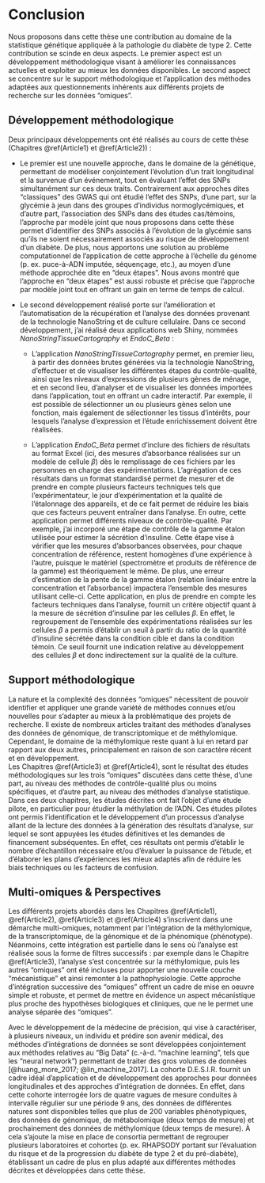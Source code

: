 # Conclusion {-}  
\setcounter{section}{0}

Nous proposons dans cette thèse une contribution au domaine de la statistique génétique appliquée à la pathologie du diabète de type 2.
Cette contribution se scinde en deux aspects.
Le premier aspect est un développement méthodologique visant à améliorer les connaissances actuelles et exploiter au mieux les données disponibles.
Le second aspect se concentre sur le support méthodologique et l'application des méthodes adaptées aux questionnements inhérents aux différents projets de recherche sur les données "omiques".

## Développement méthodologique

Deux principaux développements ont été réalisés au cours de cette thèse (Chapitres \@ref(Article1) et \@ref(Article2))\ :

  - Le premier est une nouvelle approche, dans le domaine de la génétique, permettant de modéliser conjointement l'évolution d'un trait longitudinal et la survenue d'un événement, tout en évaluant l'effet des SNPs simultanément sur ces deux traits. 
  Contrairement aux approches dites "classiques" des GWAS qui ont étudié l'effet des SNPs, d'une part, sur la glycémie à jeun dans des groupes d'individus normoglycémiques, et d'autre part, l'association des SNPs dans des études cas/témoins, l'approche par modèle joint que nous proposons dans cette thèse permet d'identifier des SNPs associés à l'évolution de la glycémie sans qu'ils ne soient nécessairement associés au risque de développement d'un diabète.
  De plus, nous apportons une solution au problème computationnel de l'application  de cette approche à l'échelle du génome (p. ex. puce-à-ADN imputée, séquençage, etc.), au moyen  d'une méthode approchée dite en "deux étapes".
  Nous avons montré que l'approche en "deux étapes" est aussi robuste et précise que l'approche par modèle joint tout en offrant un gain en terme de temps de calcul.  

  - Le second développement réalisé porte sur l'amélioration et l'automatisation de la récupération et l'analyse des données provenant de la technologie NanoString et de culture cellulaire. 
  Dans ce second développement, j'ai réalisé deux applications web Shiny, nommées _NanoStringTissueCartography_ et _EndoC\_Beta_\ :

    - L'application _NanoStringTissueCartography_ permet, en premier lieu, à partir des données brutes générées via la technologie NanoString, d'effectuer et de visualiser les différentes étapes du contrôle-qualité, ainsi que les niveaux d'expressions de plusieurs gènes de ménage, et en second lieu, d'analyser et de visualiser les données importées dans l'application, tout en offrant un cadre interactif.
    Par exemple, il est possible de sélectionner un ou plusieurs gènes selon une fonction, mais également de sélectionner les tissus d'intérêts, pour lesquels l'analyse d'expression et l'étude enrichissement doivent être réalisées.  
    
    - L'application _EndoC\_Beta_ permet d'inclure des fichiers de résultats au format Excel (ici, des mesures d'absorbance réalisées sur un modèle de cellule $\beta$) dès le remplissage de ces fichiers par les personnes en charge des expérimentations.
    L'agrégation de ces résultats dans un format standardisé permet de mesurer et de prendre en compte plusieurs facteurs techniques tels que l'expérimentateur, le jour d'expérimentation et la qualité de l'étalonnage des appareils, et de ce fait permet de réduire les biais que ces facteurs peuvent entraîner dans l'analyse.
    En outre, cette application permet différents niveaux de contrôle-qualité.
    Par exemple, j'ai incorporé une étape de contrôle de la gamme étalon utilisée pour estimer la sécrétion d'insuline.
    Cette étape vise à vérifier que les mesures d'absorbances observées, pour chaque concentration de référence, restent homogènes d'une expérience à l'autre, puisque le matériel (spectromètre et produits de référence de la gamme) est théoriquement le même.
    De plus, une erreur d'estimation de la pente de la gamme étalon (relation linéaire entre la concentration et l'absorbance) impactera l'ensemble des mesures utilisant celle-ci.
    Cette application, en plus de prendre en compte les facteurs techniques dans l'analyse, fournit un critère objectif quant à la mesure de sécrétion d'insuline par les cellules $\beta$.
    En effet, le regroupement de l'ensemble des expérimentations réalisées sur les cellules $\beta$ a permis d'établir un seuil à partir du ratio de la quantité d'insuline sécrétée dans la condition cible et dans la condition témoin. 
    Ce seuil fournit une indication relative au développement des cellules $\beta$ et donc indirectement sur la qualité de la culture.

## Support méthodologique
La nature et la complexité des données "omiques" nécessitent de pouvoir identifier et appliquer une grande variété de méthodes connues et/ou nouvelles pour s'adapter au mieux à la problématique des projets de recherche.
Il existe de nombreux articles traitant des méthodes d'analyses des données de génomique, de transcriptomique et de méthylomique.
Cependant, le domaine de la méthylomique reste quant à lui en retard par rapport aux deux autres, principalement en raison de son caractère récent et en développement.  
Les Chapitres \@ref(Article3) et \@ref(Article4), sont le résultat des études méthodologiques sur les trois "omiques" discutées dans cette thèse, d'une part, au niveau des méthodes de contrôle-qualité plus ou moins spécifiques, et d'autre part, au niveau des méthodes d'analyse statistique.
Dans ces deux chapitres, les études décrites ont fait l'objet d'une étude pilote, en particulier pour étudier la méthylation de l'ADN.
Ces études pilotes ont permis l'identification et le développement d'un processus d'analyse allant de la lecture des données à la génération des résultats d'analyse, sur lequel se sont appuyées les études définitives et les demandes de financement subséquentes.
En effet, ces résultats ont permis d'établir le nombre d'échantillon nécessaire et/ou d'évaluer la puissance de l'étude, et d'élaborer les plans d'expériences les mieux adaptés afin de réduire les biais techniques ou les facteurs de confusion.


## Multi-omiques & Perspectives
Les différents projets abordés dans les Chapitres \@ref(Article1), \@ref(Article2), \@ref(Article3) et \@ref(Article4) s'inscrivent dans une démarche multi-omiques, notamment par l'intégration de la méthylomique, de la transcriptomique, de la génomique et de la phénomique (phénotype).
Néanmoins, cette intégration est partielle dans le sens où l'analyse est réalisée sous la forme de filtres successifs\ : par exemple dans le Chapitre \@ref(Article3), l'analyse s'est concentrée sur la méthylomique, puis les autres "omiques" ont été incluses pour apporter une nouvelle couche "mécanistique" et ainsi remonter à la pathophysiologie.
Cette approche d'intégration successive des "omiques" offrent un cadre de mise en oeuvre simple et robuste, et permet de mettre en évidence un aspect mécanistique plus proche des hypothèses biologiques et cliniques, que ne le permet une analyse séparée des "omiques".

Avec le développement de la médecine de précision, qui vise à caractériser, à plusieurs niveaux, un individu et prédire son avenir médical, des méthodes d'intégrations de données se sont développées conjointement aux méthodes relatives au "Big Data" (c.-à-d. "machine learning", tels que les "neural network") permettant de traiter des gros volumes de données [@huang_more_2017; @lin_machine_2017].
La cohorte D.E.S.I.R. fournit un cadre idéal d'application et de développement des approches pour données longitudinales et des approches d'intégration de données.
En effet, dans cette cohorte interrogée lors de quatre vagues de mesure conduites à intervalle régulier sur une période 9 ans, des données de différentes natures sont disponibles telles que plus de 200 variables phénotypiques, des données de génomique, de métabolomique (deux temps de mesure) et prochainement des données de méthylomique (deux temps de mesure).
À cela s'ajoute la mise en place de consortia permettant de regrouper plusieurs laboratoires et cohortes (p. ex. RHAPSODY portant sur l'évaluation du risque et de la progression du diabète de type 2 et du pré-diabète), établissant un cadre de plus en plus adapté aux différentes méthodes décrites et développées dans cette thèse.

<!-- Malgré que cette approche permette d'accroitre la compréhension des maladies complexes, elle présente une limitation quant à la nature de ce qu'elle permet de découvrir. -->
<!-- En effet, une grande partie de l'information (brute ou analysée) est omise, par exemple, dans les analyses eQTLs/mQTLs (en _cis_ et _trans_), l'ensemble des résultats est généralement placé au sein de base de données pour de la recherche ciblé sur un locus [@gaunt_systematic_2016; @aguet_local_2016; @jo_distant_2016]. -->
